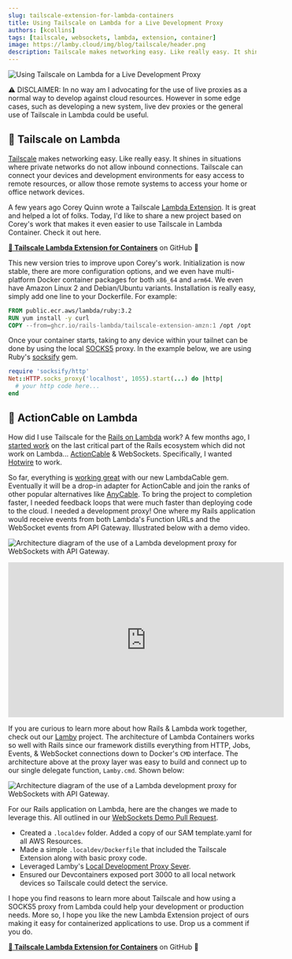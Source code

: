 ```yaml
---
slug: tailscale-extension-for-lambda-containers
title: Using Tailscale on Lambda for a Live Development Proxy
authors: [kcollins]
tags: [tailscale, websockets, lambda, extension, container]
image: https://lamby.cloud/img/blog/tailscale/header.png
description: Tailscale makes networking easy. Like really easy. It shines in situations where private networks do not allow inbound connections. 
---
```



![Using Tailscale on Lambda for a Live Development Proxy](https://lamby.cloud/img/blog/tailscale/header.png)

⚠️ DISCLAIMER: In no way am I advocating for the use of live proxies as a normal way to develop against cloud resources. However in some edge cases, such as developing a new system, live dev proxies or the general use of Tailscale in Lambda could be useful.

<!--truncate-->

## 🐋 Tailscale on Lambda

[Tailscale](https://tailscale.com) makes networking easy. Like really easy. It shines in situations where private networks do not allow inbound connections. Tailscale can connect your devices and development environments for easy access to remote resources, or allow those remote systems to access your home or office network devices.

A few years ago Corey Quinn wrote a Tailscale [Lambda Extension](https://www.lastweekinaws.com/blog/corey-writes-open-source-code-for-lambda-and-tailscale/). It is great and helped a lot of folks. Today, I'd like to share a new project based on Corey's work that makes it even easier to use Tailscale in Lambda Container. Check it out here.

**[🔗 Tailscale Lambda Extension for Containers](https://github.com/rails-lambda/tailscale-extension)** on GitHub 🐙

This new version tries to improve upon Corey's work. Initialization is now stable, there are more configuration options, and we even have multi-platform Docker container packages for both `x86_64` and `arm64`. We even have Amazon Linux 2 and Debian/Ubuntu variants. Installation is really easy, simply add one line to your Dockerfile. For example:

```dockerfile
FROM public.ecr.aws/lambda/ruby:3.2
RUN yum install -y curl
COPY --from=ghcr.io/rails-lambda/tailscale-extension-amzn:1 /opt /opt
```

Once your container starts, taking to any device within your tailnet can be done by using the local [SOCKS5](https://en.wikipedia.org/wiki/SOCKS) proxy. In the example below, we are using Ruby's [socksify](https://github.com/astro/socksify-ruby) gem.

```ruby
require 'socksify/http'
Net::HTTP.socks_proxy('localhost', 1055).start(...) do |http|
  # your http code here...
end
```

## 🔌 ActionCable on Lambda

How did I use Tailscale for the [Rails on Lambda](https://lamby.cloud) work? A few months ago, I [started work](https://twitter.com/metaskills/status/1647714842550185985) on the last critical part of the Rails ecosystem which did not work on Lambda... [ActionCable](https://guides.rubyonrails.org/action_cable_overview.html) & WebSockets. Specifically, I wanted [Hotwire](https://hotwired.dev) to work.

So far, everything is [working great](https://twitter.com/metaskills/status/1651067256242151424) with our new LambdaCable gem. Eventually it will be a drop-in adapter for ActionCable and join the ranks of other popular alternatives like [AnyCable](https://anycable.io). To bring the project to completion faster, I needed feedback loops that were much faster than deploying code to the cloud. I needed a development proxy! One where my Rails application would receive events from both Lambda's Function URLs and the WebSocket events from API Gateway. Illustrated below with a demo video.

![Architecture diagram of the use of a Lambda development proxy for WebSockets with API Gateway.](https://lamby.cloud/img/blog/tailscale/live-development-proxy-overview.png)

<div class="video-container">
  <iframe
    width="560"
    height="315"
    src="https://www.youtube.com/embed/k02k38o4ih8"
    title="YouTube video player"
    frameborder="0"
    allow="accelerometer; autoplay; clipboard-write; encrypted-media; gyroscope; picture-in-picture; web-share"
    allowfullscreen
  ></iframe>
</div>

If you are curious to learn more about how Rails & Lambda work together, check out our [Lamby](https://lamby.cloud) project. The architecture of Lambda Containers works so well with Rails since our framework distills everything from HTTP, Jobs, Events, & WebSocket connections down to Docker's `CMD` interface. The architecture above at the proxy layer was easy to build and connect up to our single delegate function, `Lamby.cmd`. Shown below:

![Architecture diagram of the use of a Lambda development proxy for WebSockets with API Gateway.](https://lamby.cloud/img/blog/tailscale/live-development-proxy-detail.png)

For our Rails application on Lambda, here are the changes we made to leverage this. All outlined in our [WebSockets Demo Pull Request](https://github.com/rails-lambda/websocket-demo/pull/4).

- Created a `.localdev` folder. Added a copy of our SAM template.yaml for all AWS Resources.
- Made a simple `.localdev/Dockerfile` that included the Tailscale Extension along with basic proxy code.
- Leveraged Lamby's [Local Development Proxy Sever](https://github.com/rails-lambda/lamby/pull/164).
- Ensured our Devcontainers exposed port 3000 to all local network devices so Tailscale could detect the service.

I hope you find reasons to learn more about Tailscale and how using a SOCKS5 proxy from Lambda could help your development or production needs. More so, I hope you like the new Lambda Extension project of ours making it easy for containerized applications to use. Drop us a comment if you do.

**[🔗 Tailscale Lambda Extension for Containers](https://github.com/rails-lambda/tailscale-extension)** on GitHub 🐙
